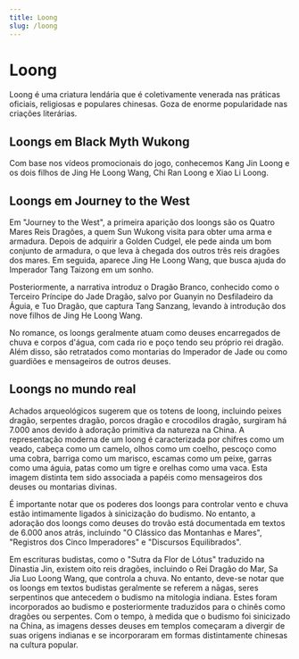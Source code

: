 ```yaml
---
title: Loong
slug: /loong
---
```


# Loong

Loong é uma criatura lendária que é coletivamente venerada nas práticas oficiais, religiosas e populares chinesas. Goza de enorme popularidade nas criações literárias.

## Loongs em Black Myth Wukong

Com base nos vídeos promocionais do jogo, conhecemos Kang Jin Loong e os dois filhos de Jing He Loong Wang, Chi Ran Loong e Xiao Li Loong.

## Loongs em Journey to the West

Em "Journey to the West", a primeira aparição dos loongs são os Quatro Mares Reis Dragões, a quem Sun Wukong visita para obter uma arma e armadura. Depois de adquirir a Golden Cudgel, ele pede ainda um bom conjunto de armadura, o que leva à chegada dos outros três reis dragões dos mares. Em seguida, aparece Jing He Loong Wang, que busca ajuda do Imperador Tang Taizong em um sonho.

Posteriormente, a narrativa introduz o Dragão Branco, conhecido como o Terceiro Príncipe do Jade Dragão, salvo por Guanyin no Desfiladeiro da Águia, e Tuo Dragão, que captura Tang Sanzang, levando à introdução dos nove filhos de Jing He Loong Wang.

No romance, os loongs geralmente atuam como deuses encarregados de chuva e corpos d'água, com cada rio e poço tendo seu próprio rei dragão. Além disso, são retratados como montarias do Imperador de Jade ou como guardiões e mensageiros de outros deuses.

## Loongs no mundo real

Achados arqueológicos sugerem que os totens de loong, incluindo peixes dragão, serpentes dragão, porcos dragão e crocodilos dragão, surgiram há 7.000 anos devido à adoração primitiva da natureza na China. A representação moderna de um loong é caracterizada por chifres como um veado, cabeça como um camelo, olhos como um coelho, pescoço como uma cobra, barriga como um marisco, escamas como um peixe, garras como uma águia, patas como um tigre e orelhas como uma vaca. Esta imagem distinta tem sido associada a papéis como mensageiros dos deuses ou montarias divinas.

É importante notar que os poderes dos loongs para controlar vento e chuva estão intimamente ligados à sinicização do budismo. No entanto, a adoração dos loongs como deuses do trovão está documentada em textos de 6.000 anos atrás, incluindo "O Clássico das Montanhas e Mares", "Registros dos Cinco Imperadores" e "Discursos Equilibrados".

Em escrituras budistas, como o "Sutra da Flor de Lótus" traduzido na Dinastia Jin, existem oito reis dragões, incluindo o Rei Dragão do Mar, Sa Jia Luo Loong Wang, que controla a chuva. No entanto, deve-se notar que os loongs em textos budistas geralmente se referem a nāgas, seres serpentinos que antecedem o budismo na mitologia indiana. Estes foram incorporados ao budismo e posteriormente traduzidos para o chinês como dragões ou serpentes. Com o tempo, à medida que o budismo foi sinicizado na China, as imagens desses deuses em templos começaram a divergir de suas origens indianas e se incorporaram em formas distintamente chinesas na cultura popular.